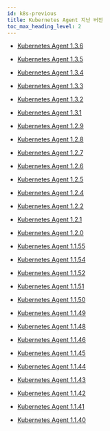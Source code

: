 ```yaml
---
id: k8s-previous
title: Kubernetes Agent 지난 버전
toc_max_heading_level: 2
---
```


* [Kubernetes Agent 1.3.6](k8s-1_3_6)

* [Kubernetes Agent 1.3.5](k8s-1_3_5)

* [Kubernetes Agent 1.3.4](k8s-1_3_4)

* [Kubernetes Agent 1.3.3](k8s-1_3_3)

* [Kubernetes Agent 1.3.2](k8s-1_3_2)

* [Kubernetes Agent 1.3.1](k8s-1_3_1)

* [Kubernetes Agent 1.2.9](k8s-1_2_9)

* [Kubernetes Agent 1.2.8](k8s-1_2_8)

* [Kubernetes Agent 1.2.7](k8s-1_2_7)

* [Kubernetes Agent 1.2.6](k8s-1_2_6)

* [Kubernetes Agent 1.2.5](k8s-1_2_5)

* [Kubernetes Agent 1.2.4](k8s-1_2_4)

* [Kubernetes Agent 1.2.2](k8s-1_2_2)

* [Kubernetes Agent 1.2.1](k8s-1_2_1)

* [Kubernetes Agent 1.2.0](k8s-1_2_0)

* [Kubernetes Agent 1.1.55](k8s-1_1_55)

* [Kubernetes Agent 1.1.54](k8s-1_1_54)

* [Kubernetes Agent 1.1.52](k8s-1_1_52)

* [Kubernetes Agent 1.1.51](k8s-1_1_51)

* [Kubernetes Agent 1.1.50](k8s-1_1_50)

* [Kubernetes Agent 1.1.49](k8s-1_1_49)

* [Kubernetes Agent 1.1.48](k8s-1_1_48)

* [Kubernetes Agent 1.1.46](k8s-1_1_46)

* [Kubernetes Agent 1.1.45](k8s-1_1_45)

* [Kubernetes Agent 1.1.44](k8s-1_1_44)

* [Kubernetes Agent 1.1.43](k8s-1_1_43)

* [Kubernetes Agent 1.1.42](k8s-1_1_42)

* [Kubernetes Agent 1.1.41](k8s-1_1_41)

* [Kubernetes Agent 1.1.40](k8s-1_1_40)